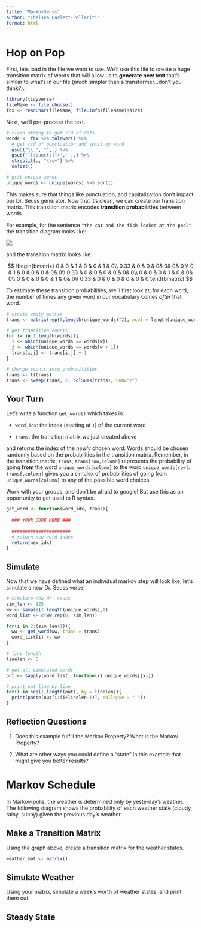 ```yaml
---
title: "MarkovSeuss"
author: "Chelsea Parlett-Pelleriti"
format: html
---
```


# Hop on Pop

First, lets load in the file we want to use. We'll use this file to create a huge transition matrix of words that will allow us to **generate new text** that's similar to what's in our file (much simpler than a transformer...don't you think?).

```r
library(tidyverse)
fileName <- file.choose()
fox <- readChar(fileName, file.info(fileName)$size)

```

Next, we'll pre-process the text.

```r
# clean string to get rid of dots
words <- fox %>% tolower() %>%
  # get rid of punctuation and split by word
  gsub("\\.", "",.) %>%
  gsub('[[:punct:]]+','',.) %>%
  strsplit(., "\\s+") %>%
  unlist()

# grab unique words
unique_words <- unique(words) %>% sort()

```

This makes sure that things like punctuation, and capitalization don't impact our Dr. Seuss generator. Now that it's clean, we can create our transition matrix. This transition matrix encodes **transition probabilities** between words.

For example, for the sentence `"the cat and the fish looked at the pool"` the transition diagram looks like:

![](../../Images/MCMC/cattransmat.png){fig-align="center"}

and the transition matrix looks like:

$$
\begin{bmatrix}
0 & 0 & 1 & 0 & 0 & 1 & 0\\
0.33 & 0 & 0 & 0& 0& 0& 0 \\
0 & 1 & 0 & 0 & 0 & 0& 0\\
0.33 & 0 & 0 & 0 & 0 & 0& 0\\
0 & 0 & 0 & 1 & 0 & 0& 0\\
0 & 0 & 0 & 0 & 1 & 0& 0\\
0.33 & 0 & 0 & 0 & 0 & 0 & 0
\end{bmatrix}
$$

To estimate these transition probabilities, we'll first look at, for each word, the number of times any given word in our vocabulary comes *after* that word.

```r
# create empty matrix
trans <- matrix(rep(0,length(unique_words)^2), ncol = length(unique_words))

# get transition counts
for (w in 1:length(words)){
  i <- which(unique_words == words[w])
  j <- which(unique_words == words[w + 1])
  trans[i,j] <- trans[i,j] + 1
}

# change counts into probabilities
trans <- t(trans)
trans <- sweep(trans, 2, colSums(trans), FUN="/")
```

## Your Turn

Let's write a function `get_word()` which takes in:

-   `word_idx`: the index (starting at `1`) of the current word

-   `trans`: the transition matrix we just created above

and returns the index of the *newly* chosen word. Words should be chosen randomly based on the probabilities in the transition matrix. Remember, in the transition matrix, `trans`, `trans[row,column]` represents the probability of going **from** the word `unique_words[column]` to the word `unique_words[row]`. `trans[,column]` gives you a simplex of probabilities of going from `unique_words[column]` to any of the possible word choices.

Work with your groups, and don't be afraid to google! But use this as an opportunity to get used to R syntax.

```r
get_word <- function(word_idx, trans){
  
  ### YOUR CODE HERE ###
  
  ######################
  # return new word index
  return(new_idx)
}

```

## Simulate

Now that we have defined what an individual markov step will look like, let's simulate a new Dr. Seuss verse!

```r

# simulate new dr. seuss
sim_len <- 125
ww <- sample(1:length(unique_words),1)
word_list <- c(ww,rep(0, sim_len))

for(i in 2:(sim_len+1)){
  ww <- get_word(ww, trans = trans)
  word_list[i] <- ww
}

# line length
linelen <- 6

# get all simulated words
out <- sapply(word_list, function(x) unique_words[[x]])

# print out line by line
for(i in seq(1,length(out), by = linelen)){
  print(paste(out[i:(i+linelen-1)], collapse = " "))
}
```

## Reflection Questions

1.  Does this example fulfill the Markov Property? What is the Markov Property?

2.  What are other ways you could define a "state" in this example that might give you better results?

# Markov Schedule

In Markov-polis, the weather is determined only by yesterday's weather. The following diagram shows the probability of each weather state (cloudy, rainy, sunny) given the previous day's weather.

## Make a Transition Matrix

Using the graph above, create a transition matrix for the weather states.

```r
weather_mat <- matrix()
```

## Simulate Weather

Using your matrix, simulate a week's worth of weather states, and print them out.

## Steady State
